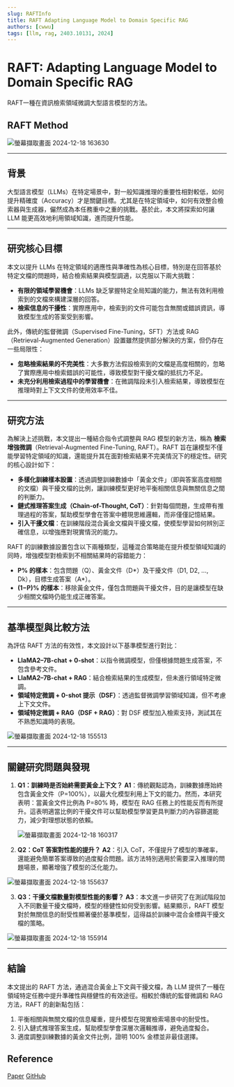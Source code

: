 ```yaml
---
slug: RAFTInfo
title: RAFT Adapting Language Model to Domain Specific RAG
authors: [cwwu]
tags: [llm, rag, 2403.10131, 2024]
---
```



# RAFT: Adapting Language Model to Domain Specific RAG

RAFT一種在資訊檢索領域微調大型語言模型的方法。

<!-- truncate -->

## RAFT Method
![螢幕擷取畫面 2024-12-18 163630](https://hackmd.io/_uploads/SyVM7GeBkl.png)

---

## 背景

大型語言模型（LLMs）在特定場景中，對一般知識推理的重要性相對較低，如何提升精確度（Accuracy）才是關鍵目標。尤其是在特定領域中，如何有效整合檢索器與生成器，儼然成為本任務重中之重的挑戰。基於此，本文將探索如何讓 LLM 能更高效地利用領域知識，進而提升性能。

---

## 研究核心目標

本文以提升 LLMs 在特定領域的適應性與準確性為核心目標，特別是在回答基於特定文檔的問題時，結合檢索結果與模型調適，以克服以下兩大挑戰：

- **有限的領域學習機會**：LLMs 缺乏掌握特定全局知識的能力，無法有效利用檢索到的文檔來構建深層的回答。
- **檢索信息的干擾性**：實際應用中，檢索到的文件可能包含無關或錯誤資訊，導致模型生成的答案受到影響。

此外，傳統的監督微調（Supervised Fine-Tuning，SFT）方法或 RAG（Retrieval-Augmented Generation）設置雖然提供部分解決的方案，但仍存在一些局限性：

- **忽略檢索結果的不完美性**：大多數方法假設檢索到的文檔是高度相關的，忽略了實際應用中檢索錯誤的可能性，導致模型對干擾文檔的抵抗力不足。
- **未充分利用檢索過程中的學習機會**：在微調階段未引入檢索結果，導致模型在推理時對上下文文件的使用效率不佳。

---

## 研究方法

為解決上述挑戰，本文提出一種結合指令式調整與 RAG 模型的新方法，稱為 **檢索增強微調**（Retrieval-Augmented Fine-Tuning, RAFT）。RAFT 旨在讓模型不僅能學習特定領域的知識，還能提升其在面對檢索結果不完美情況下的穩定性。研究的核心設計如下：

- **多樣化訓練樣本設置**：透過調整訓練數據中「黃金文件」（即與答案高度相關的文檔）與干擾文檔的比例，讓訓練模型更好地平衡相關信息與無關信息之間的判斷力。
- **鏈式推理答案生成（Chain-of-Thought, CoT）**：針對每個問題，生成帶有推理過程的答案，幫助模型學會在答案中體現思維邏輯，而非僅僅記憶結果。
- **引入干擾文檔**：在訓練階段混合黃金文檔與干擾文檔，使模型學習如何辨別正確信息，以增強應對現實情況的能力。

RAFT 的訓練數據設置包含以下兩種類型，這種混合策略能在提升模型領域知識的同時，增強模型對檢索到不相關結果時的容錯能力：

- **P% 的樣本**：包含問題（Q）、黃金文件（D*）及干擾文件（D1, D2, …, Dk），目標生成答案（A*）。
- **(1−P)% 的樣本**：移除黃金文件，僅包含問題與干擾文件，目的是讓模型在缺少相關文檔時仍能生成正確答案。

---

## 基準模型與比較方法

為評估 RAFT 方法的有效性，本文設計以下基準模型進行對比：

-  **LlaMA2–7B-chat + 0-shot**：以指令微調模型，但僅根據問題生成答案，不包含參考文件。
-  **LlaMA2–7B-chat + RAG**：結合檢索結果的生成模型，但未進行領域特定微調。
- **領域特定微調 + 0-shot 提示（DSF）**：透過監督微調學習領域知識，但不考慮上下文文件。
- **領域特定微調 + RAG（DSF + RAG）**：對 DSF 模型加入檢索支持，測試其在不熟悉知識時的表現。

![螢幕擷取畫面 2024-12-18 155513](https://hackmd.io/_uploads/Sy1V7flrye.png)

---

## 關鍵研究問題與發現

1. **Q1：訓練時是否始終需要黃金上下文？**
   **A1**：傳統觀點認為，訓練數據應始終包含黃金文件（P=100%），以最大化模型利用上下文的能力。然而，本研究表明：當黃金文件比例為 P=80% 時，模型在 RAG 任務上的性能反而有所提升。這表明適當比例的干擾文件可以幫助模型學習更具判斷力的內容篩選能力，減少對理想狀態的依賴。
   
   ![螢幕擷取畫面 2024-12-18 160317](https://hackmd.io/_uploads/HyUL7fxr1e.png)


2. **Q2：CoT 答案對性能的提升？**
   **A2**：引入 CoT，不僅提升了模型的準確率，還能避免簡單答案導致的過度擬合問題。該方法特別適用於需要深入推理的問題場景，顯著增強了模型的泛化能力。
   
![螢幕擷取畫面 2024-12-18 155637](https://hackmd.io/_uploads/SJRVXzeS1l.png)

3. **Q3：干擾文檔數量對模型性能的影響？**
   **A3**：本文進一步研究了在測試階段加入不同數量干擾文檔時，模型的穩健性如何受到影響。結果顯示，RAFT 模型對於無關信息的耐受性顯著優於基準模型，這得益於訓練中混合金標與干擾文檔的策略。
   
![螢幕擷取畫面 2024-12-18 155914](https://hackmd.io/_uploads/HkdH7MeHJe.png)

---

## 結論

本文提出的 RAFT 方法，通過混合黃金上下文與干擾文檔，為 LLM 提供了一種在領域特定任務中提升準確性與穩健性的有效途徑。相較於傳統的監督微調和 RAG 方法，RAFT 的創新點包括：

1. 平衡相關與無關文檔的信息權重，提升模型在現實檢索場景中的耐受性。
2. 引入鏈式推理答案生成，幫助模型學會深層次邏輯推導，避免過度擬合。
3. 適度調整訓練數據的黃金文件比例，證明 100% 金標並非最佳選擇。


## Reference
[Paper](https://arxiv.org/abs/2403.10131)
[GitHub](https://github.com/ShishirPatil/gorilla)
